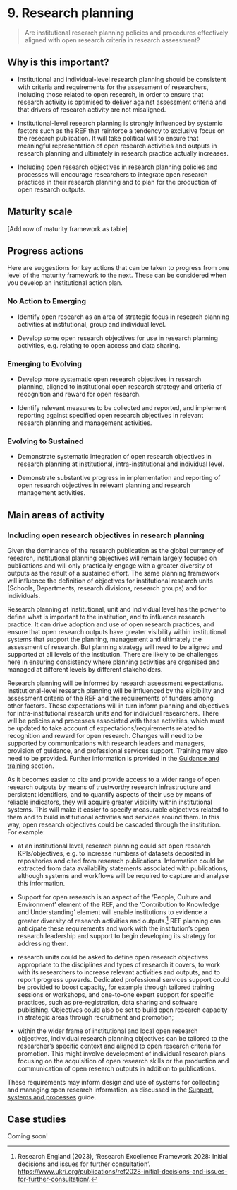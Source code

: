 # 9. Research planning  

> Are institutional research planning policies and procedures effectively aligned with open research criteria in research assessment? 

## Why is this important? 

- Institutional and individual-level research planning should be consistent with criteria and requirements for the assessment of researchers, including those related to open research, in order to ensure that research activity is optimised to deliver against assessment criteria and that drivers of research activity are not misaligned. 

- Institutional-level research planning is strongly influenced by systemic factors such as the REF that reinforce a tendency to exclusive focus on the research publication. It will take political will to ensure that meaningful representation of open research activities and outputs in research planning and ultimately in research practice actually increases. 

- Including open research objectives in research planning policies and processes will encourage researchers to integrate open research practices in their research planning and to plan for the production of open research outputs.  

## Maturity scale 

[Add row of maturity framework as table] 

## Progress actions 

Here are suggestions for key actions that can be taken to progress from one level of the maturity framework to the next. These can be considered when you develop an institutional action plan.  

### No Action to Emerging 

- Identify open research as an area of strategic focus in research planning activities at institutional, group and individual level. 

- Develop some open research objectives for use in research planning activities, e.g. relating to open access and data sharing. 

### Emerging to Evolving 

- Develop more systematic open research objectives in research planning, aligned to institutional open research strategy and criteria of recognition and reward for open research. 

- Identify relevant measures to be collected and reported, and implement reporting against specified open research objectives in relevant research planning and management activities. 

### Evolving to Sustained 

- Demonstrate systematic integration of open research objectives in research planning at institutional, intra-institutional and individual level. 

- Demonstrate substantive progress in implementation and reporting of open research objectives in relevant planning and research management activities. 

## Main areas of activity 

### Including open research objectives in research planning  

Given the dominance of the research publication as the global currency of research, institutional planning objectives will remain largely focused on publications and will only practically engage with a greater diversity of outputs as the result of a sustained effort. The same planning framework will influence the definition of objectives for institutional research units (Schools, Departments, research divisions, research groups) and for individuals. 

Research planning at institutional, unit and individual level has the power to define what is important to the institution, and to influence research practice. It can drive adoption and use of open research practices, and ensure that open research outputs have greater visibility within institutional systems that support the planning, management and ultimately the assessment of research. But planning strategy will need to be aligned and supported at all levels of the institution. There are likely to be challenges here in ensuring consistency where planning activities are organised and managed at different levels by different stakeholders. 

Research planning will be informed by research assessment expectations. Institutional-level research planning will be influenced by the eligibility and assessment criteria of the REF and the requirements of funders among other factors. These expectations will in turn inform planning and objectives for intra-institutional research units and for individual researchers. There will be policies and processes associated with these activities, which must be updated to take account of expectations/requirements related to recognition and reward for open research. Changes will need to be supported by communications with research leaders and managers, provision of guidance, and professional services support. Training may also need to be provided. Further information is provided in the [Guidance and training](guide-07.qmd) section. 

As it becomes easier to cite and provide access to a wider range of open research outputs by means of trustworthy research infrastructure and persistent identifiers, and to quantify aspects of their use by means of reliable indicators, they will acquire greater visibility within institutional systems. This will make it easier to specify measurable objectives related to them and to build institutional activities and services around them. In this way, open research objectives could be cascaded through the institution. For example:  

- at an institutional level, research planning could set open research KPIs/objectives, e.g. to increase numbers of datasets deposited in repositories and cited from research publications. Information could be extracted from data availability statements associated with publications, although systems and workflows will be required to capture and analyse this information.  

- Support for open research is an aspect of the 'People, Culture and Environment' element of the REF, and the 'Contribution to Knowledge and Understanding' element will enable institutions to evidence a greater diversity of research activities and outputs.^[Research England (2023), 'Research Excellence Framework 2028: Initial decisions and issues for further consultation'. <https://www.ukri.org/publications/ref2028-initial-decisions-and-issues-for-further-consultation/>.] REF planning can anticipate these requirements and work with the institution's open research leadership and support to begin developing its strategy for addressing them. 

- research units could be asked to define open research objectives appropriate to the disciplines and types of research it covers, to work with its researchers to increase relevant activities and outputs, and to report progress upwards. Dedicated professional services support could be provided to boost capacity, for example through tailored training sessions or workshops, and one-to-one expert support for specific practices, such as pre-registration, data sharing and software publishing. Objectives could also be set to build open research capacity in strategic areas through recruitment and promotion; 

- within the wider frame of institutional and local open research objectives, individual research planning objectives can be tailored to the researcher's specific context and aligned to open research criteria for promotion. This might involve development of individual research plans focusing on the acquisition of open research skills or the production and communication of open research outputs in addition to publications. 

These requirements may inform design and use of systems for collecting and managing open research information, as discussed in the [Support, systems and processes](guide-06.qmd) guide. 

## Case studies 

Coming soon!
